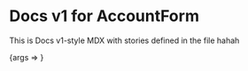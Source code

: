 
<Meta title="Demo/AccountFormMDX" />

# Docs v1 for AccountForm

This is Docs v1-style MDX with stories defined in the file hahah

<Story name="Standard">
  {args => <AccountForm {...args} />}
</Story>

